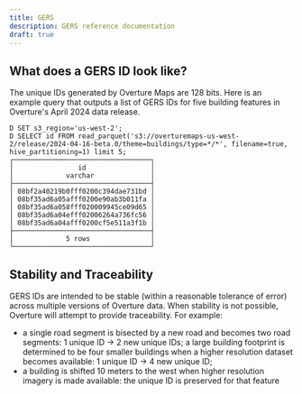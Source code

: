 ```yaml
---
title: GERS
description: GERS reference documentation
draft: true
---
```


## What does a GERS ID look like?

The unique IDs generated by Overture Maps are 128 bits. Here is an example query that outputs a list of GERS IDs for five building features in Overture's April 2024 data release.

<!-- need more explanation here of which IDs are referenced to GERS and why. Include examples. -->

```
D SET s3_region='us-west-2';
D SELECT id FROM read_parquet('s3://overturemaps-us-west-2/release/2024-04-16-beta.0/theme=buildings/type=*/*', filename=true, hive_partitioning=1) limit 5;
┌──────────────────────────────────┐
│                id                │
│             varchar              │
├──────────────────────────────────┤
│ 08bf2a40219b0fff0200c394dae731bd │
│ 08bf35ad6a05afff0200e90ab3b011fa │
│ 08bf35ad6a058fff020009945ce09d65 │
│ 08bf35ad6a04efff02006264a736fc56 │
│ 08bf35ad6a04afff0200cf5e511a3f1b │
├──────────────────────────────────┤
│             5 rows               │
└──────────────────────────────────┘
```

## Stability and Traceability

GERS IDs are intended to be stable (within a reasonable tolerance of error) across multiple versions of Overture data. When stability is not possible, Overture will attempt to provide traceability. For example:
- a single road segment is bisected by a new road and becomes two road segments: 1 unique ID → 2 new unique IDs;
a large building footprint is determined to be four smaller buildings when a higher resolution dataset becomes available: 1 unique ID → 4 new unique ID;
- a building is shifted 10 meters to the west when higher resolution imagery is made available: the unique ID is preserved for that feature
